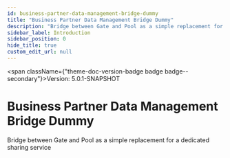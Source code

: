 ```yaml
---
id: business-partner-data-management-bridge-dummy
title: "Business Partner Data Management Bridge Dummy"
description: "Bridge between Gate and Pool as a simple replacement for a dedicated sharing service"
sidebar_label: Introduction
sidebar_position: 0
hide_title: true
custom_edit_url: null
---
```



<span className={"theme-doc-version-badge badge badge--secondary"}>Version: 5.0.1-SNAPSHOT</span>

# Business Partner Data Management Bridge Dummy



Bridge between Gate and Pool as a simple replacement for a dedicated sharing service


      